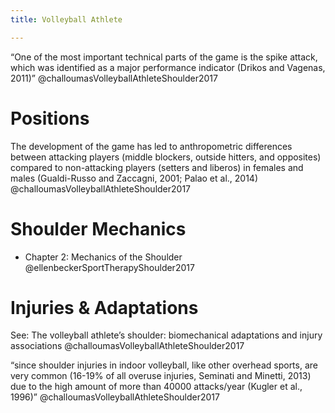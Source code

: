 ```yaml
---
title: Volleyball Athlete

---
```



"One of the most important technical parts of the game is the spike attack, which was identified as a major performance indicator (Drikos and Vagenas, 2011)" @challoumasVolleyballAthleteShoulder2017


# Positions

The development of the game has led to anthropometric differences between attacking players (middle blockers, outside hitters, and opposites) compared to non-attacking players (setters and liberos) in females and males (Gualdi-Russo and Zaccagni, 2001; Palao et al., 2014) @challoumasVolleyballAthleteShoulder2017

# Shoulder Mechanics

:::{.callout-note title="Readings"}

- Chapter 2: Mechanics of the Shoulder @ellenbeckerSportTherapyShoulder2017 
:::

# Injuries & Adaptations
See: The volleyball athlete's shoulder: biomechanical adaptations and injury associations @challoumasVolleyballAthleteShoulder2017

"since shoulder injuries in indoor volleyball, like other overhead sports, are very common (16-19% of all overuse injuries, Seminati and Minetti, 2013) due to the high amount of more than 40000 attacks/year (Kugler et al., 1996)" @challoumasVolleyballAthleteShoulder2017


